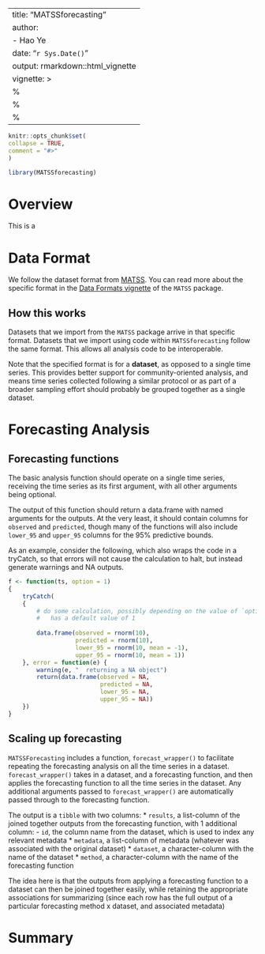 ---
title: "MATSSforecasting"
author: 
- Hao Ye
date: "`r Sys.Date()`"
output: rmarkdown::html_vignette
vignette: >
%\VignetteIndexEntry{MATSSforecasting}
  %\VignetteEngine{knitr::rmarkdown}
  %\VignetteEncoding{UTF-8}
  ---
  
  ```r
knitr::opts_chunk$set(
collapse = TRUE,
comment = "#>"
)
```

```r
library(MATSSforecasting)
```

# Overview

This is a 

# Data Format

We follow the dataset format from [MATSS](https://weecology.github.io/MATSS/index.html). You can read more about the specific format in the [Data Formats vignette](https://weecology.github.io/MATSS/articles/data-formats.html) of the `MATSS` package.

## How this works

Datasets that we import from the `MATSS` package arrive in that specific format. Datasets that we import using code within `MATSSforecasting` follow the same format. This allows all analysis code to be interoperable.

Note that the specified format is for a **dataset**, as opposed to a single time series. This provides better support for community-oriented analysis, and means time series collected following a similar protocol or as part of a broader sampling effort should probably be grouped together as a single dataset.

# Forecasting Analysis

## Forecasting functions

The basic analysis function should operate on a single time series, receiving the time series as its first argument, with all other arguments being optional.

The output of this function should return a data.frame with named arguments for the outputs. At the very least, it should contain columns for `observed` and `predicted`, though many of the functions will also include `lower_95` and `upper_95` columns for the 95% predictive bounds.

As an example, consider the following, which also wraps the code in a tryCatch, so that errors  will not cause the calculation to halt, but instead generate warnings and NA outputs.
```r
f <- function(ts, option = 1)
{
    tryCatch(
    {
        # do some calculation, possibly depending on the value of `option`, which 
        #   has a default value of 1
        
        data.frame(observed = rnorm(10), 
                   predicted = rnorm(10), 
                   lower_95 = rnorm(10, mean = -1), 
                   upper_95 = rnorm(10, mean = 1))
    }, error = function(e) {
        warning(e, "  returning a NA object")
        return(data.frame(observed = NA, 
                          predicted = NA, 
                          lower_95 = NA, 
                          upper_95 = NA))
    })
}
```

## Scaling up forecasting

`MATSSForecasting` includes a function, `forecast_wrapper()` to facilitate repeating the forecasting analysis on all the time series in a dataset. `forecast_wrapper()` takes in a dataset, and a forecasting function, and then applies the forecasting function to all the time series in the dataset. Any additional arguments passed to `forecast_wrapper()` are automatically passed through to the forecasting function.

The output is a `tibble` with two columns:
  * `results`, a list-column of the joined together outputs from the forecasting function, with 1 additional column:
    - `id`, the column name from the dataset, which is used to index any relevant metadata
  * `metadata`, a list-column of metadata (whatever was associated with the original dataset)
  * `dataset`, a character-column with the name of the dataset
  * `method`, a character-column with the name of the forecasting function
  
The idea here is that the outputs from applying a forecasting function to a dataset can then be joined together easily, while retaining the appropriate associations for summarizing (since each row has the full output of a particular forecasting method x dataset, and associated metadata)

# Summary
